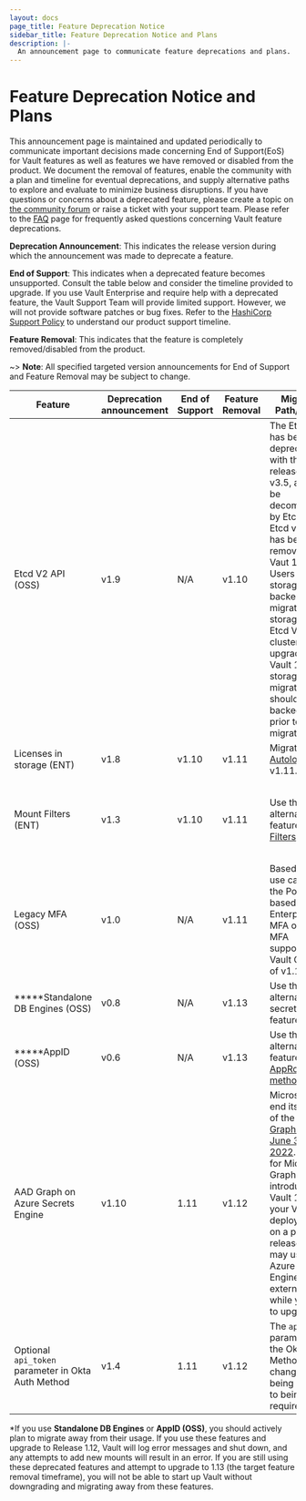 ```yaml
---
layout: docs
page_title: Feature Deprecation Notice
sidebar_title: Feature Deprecation Notice and Plans
description: |-
  An announcement page to communicate feature deprecations and plans.
---
```


# Feature Deprecation Notice and Plans

This announcement page is maintained and updated periodically to communicate important decisions made concerning End of Support(EoS) for Vault features as well as features we have removed or disabled from the product. We document the removal of features, enable the community with a plan and timeline for eventual deprecations, and supply alternative paths to explore and evaluate to minimize business disruptions. If you have questions or concerns about a deprecated feature, please create a topic on [the community forum](https://discuss.hashicorp.com/c/vault/30) or raise a ticket with your support team. Please refer to the [FAQ](/vault/docs/deprecation/faq) page for frequently asked questions concerning Vault feature deprecations.

**Deprecation Announcement**: This indicates the release version during which the announcement was made to deprecate a feature.

**End of Support**: This indicates when a deprecated feature becomes unsupported. Consult the table below and consider the timeline provided to upgrade. If you use Vault Enterprise and require help with a deprecated feature, the Vault Support Team will provide limited support. However, we will not provide software patches or bug fixes. Refer to the [HashiCorp Support Policy](https://support.hashicorp.com/hc/en-us/articles/360021185113-Support-Period-and-End-of-Life-EOL-Policy) to understand our product support timeline.

**Feature Removal**: This indicates that the feature is completely removed/disabled from the product.

~> **Note**: All specified targeted version announcements for End of Support and Feature Removal may be subject to change.

| Feature                                           | Deprecation announcement | End of Support | Feature Removal | Migration Path/Impact                                                                                                                                                                                                                                                                                                                              | Resources                                                                                                                                                                                                                                                        |
| ------------------------------------------------- | ------------------------ | -------------- | --------------- | -------------------------------------------------------------------------------------------------------------------------------------------------------------------------------------------------------------------------------------------------------------------------------------------------------------------------------------------------- | ---------------------------------------------------------------------------------------------------------------------------------------------------------------------------------------------------------------------------------------------------------------- |
| Etcd V2 API (OSS)                 | v1.9                     | N/A            | v1.10           | The Etcd v2 has been deprecated with the release of Etcd v3.5, and will be decomissioned by Etcd v3.6. Etcd v2 API has been removed in Vaut 1.10. Users of Etcd storage backend must migrate Vault storage to an Etcd V3 cluster prior to upgrading to Vault 1.10. All storage migrations should be backed up prior to migration.                  | [Etcd Storage Backend](/vault/docs/configuration/storage/etcd)                                                                                                                                                                                                         |
| Licenses in storage (ENT)         | v1.8                     | v1.10          | v1.11           | Migrate to [Autoloading](/vault/docs/enterprise/license/autoloading) by v1.11.                                                                                                                                                                                                                                                                           | [Vault License](/vault/docs/enterprise/license) [System Backend](https://www.vaultproject.io/api-docs/system/license) [FAQ](/vault/docs/enterprise/license/faq)                                                                                                              |
| Mount Filters (ENT)              | v1.3                     | v1.10          | v1.11           | Use the alternative feature: [Path Filters](https://www.vaultproject.io/api-docs/system/replication/replication-performance#create-paths-filter)                                                                                                                                                                                                   | [API Deprecation Notice](https://www.vaultproject.io/api-docs/system/replication/replication-performance#create-mounts-filter-deprecated) [Filter Mount Replication Deprecation Notice](/vault/docs/upgrading/upgrade-to-1.3.0#filtered-mount-replication-deprecation) |
| Legacy MFA (OSS)                 | v1.0                     | N/A            | v1.11           | Based on your use case, use the Policy-based Enterprise MFA or Login MFA supported in Vault OSS as of v1.10                                                                                                                                                                                                                                        | [Multi-Factor Authentication](https://www.vaultproject.io/docs/v1.10.x/auth/mfa)                                                                                                                                                                                                                    |
| *****Standalone DB Engines (OSS)      | v0.8                     | N/A            | v1.13           | Use the alternative DB secrets engine feature                                                                                                                                                                                                                                                                                                      | [DB secrets engine](/vault/docs/secrets/databases)                                                                                                                                                                                                                     |
| *****AppID (OSS)                      | v0.6                     | N/A            | v1.13           | Use the alternative feature: [AppRole auth method](https://www.vaultproject.io/docs/auth/approle)                                                                                                                                                                                                                                                  | [AppID Auth Method Deprecation Notice](/vault/docs/auth/app-id)                                                                                                                                                                                                        |
| AAD Graph on Azure Secrets Engine | v1.10                    | 1.11           | v1.12           | Microsoft will end its support of the [AAD Graph API on June 30, 2022](https://docs.microsoft.com/en-us/graph/migrate-azure-ad-graph-overview). Support for Microsoft Graph API was introduced in Vault 1.9. If your Vault deployment is on a prior release, you may use the Azure Secrets Engine as an external plugin while you plan to upgrade. | [AAD (Azure Active Directory](https://vault-git-post-1-10-doc-changes-hashicorp.vercel.app/docs/secrets/azure#aad-azure-active-directory)                                                                                                                        |
| Optional `api_token` parameter in Okta Auth Method  | v1.4                    | 1.11           | v1.12           | The `api_token` parameter on the Okta Auth Method will change from being optional to being required. | [API Documentation](https://www.vaultproject.io/api-docs/auth/okta#api_token) |

*If you use **Standalone DB Engines** or **AppID (OSS)**, you should actively plan to migrate away from their usage. If you use these features and upgrade to Release 1.12, Vault will log error messages and shut down, and any attempts to add new mounts will result in an error.
If you are still using these deprecated features and attempt to upgrade to 1.13 (the target feature removal timeframe), you will not be able to start up Vault without downgrading and migrating away from these features.
